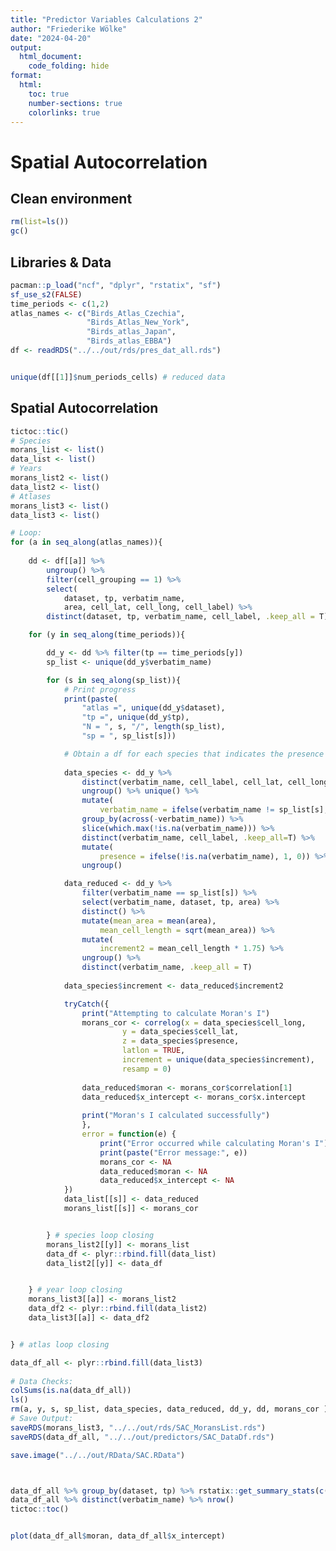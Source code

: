 ```yaml
---
title: "Predictor Variables Calculations 2"
author: "Friederike Wölke"
date: "2024-04-20"
output:
  html_document:
    code_folding: hide
format:
  html:
    toc: true
    number-sections: true
    colorlinks: true
---
```


# Spatial Autocorrelation

## Clean environment
```r
rm(list=ls())
gc()
```

## Libraries & Data

```r
pacman::p_load("ncf", "dplyr", "rstatix", "sf")
sf_use_s2(FALSE)
time_periods <- c(1,2)
atlas_names <- c("Birds_Atlas_Czechia", 
                 "Birds_Atlas_New_York",
                 "Birds_atlas_Japan", 
                 "Birds_atlas_EBBA")
df <- readRDS("../../out/rds/pres_dat_all.rds")


unique(df[[1]]$num_periods_cells) # reduced data

```

## Spatial Autocorrelation

```r
tictoc::tic()
# Species 
morans_list <- list()
data_list <- list()
# Years
morans_list2 <- list()
data_list2 <- list()
# Atlases
morans_list3 <- list()
data_list3 <- list()

# Loop:
for (a in seq_along(atlas_names)){
    
    dd <- df[[a]] %>%
        ungroup() %>%
        filter(cell_grouping == 1) %>%
        select(
            dataset, tp, verbatim_name, 
            area, cell_lat, cell_long, cell_label) %>%
        distinct(dataset, tp, verbatim_name, cell_label, .keep_all = T) 

    for (y in seq_along(time_periods)){

        dd_y <- dd %>% filter(tp == time_periods[y]) 
        sp_list <- unique(dd_y$verbatim_name)

        for (s in seq_along(sp_list)){
            # Print progress 
            print(paste(
                "atlas =", unique(dd_y$dataset), 
                "tp =", unique(dd_y$tp), 
                "N = ", s, "/", length(sp_list), 
                "sp = ", sp_list[s]))

            # Obtain a df for each species that indicates the presence (1) or absence (0) of the species
      
            data_species <- dd_y %>% 
                distinct(verbatim_name, cell_label, cell_lat, cell_long) %>% 
                ungroup() %>% unique() %>%
                mutate(
                    verbatim_name = ifelse(verbatim_name != sp_list[s], NA, verbatim_name)) %>%
                group_by(across(-verbatim_name)) %>%
                slice(which.max(!is.na(verbatim_name))) %>% 
                distinct(verbatim_name, cell_label, .keep_all=T) %>%
                mutate(
                    presence = ifelse(!is.na(verbatim_name), 1, 0)) %>% 
                ungroup()

            data_reduced <- dd_y %>% 
                filter(verbatim_name == sp_list[s]) %>% 
                select(verbatim_name, dataset, tp, area) %>% 
                distinct() %>% 
                mutate(mean_area = mean(area),
                    mean_cell_length = sqrt(mean_area)) %>% 
                mutate(
                    increment2 = mean_cell_length * 1.75) %>% 
                ungroup() %>% 
                distinct(verbatim_name, .keep_all = T)
      
            data_species$increment <- data_reduced$increment2

            tryCatch({
                print("Attempting to calculate Moran's I")
                morans_cor <- correlog(x = data_species$cell_long, 
                         y = data_species$cell_lat, 
                         z = data_species$presence, 
                         latlon = TRUE, 
                         increment = unique(data_species$increment), 
                         resamp = 0)
  
                data_reduced$moran <- morans_cor$correlation[1]
                data_reduced$x_intercept <- morans_cor$x.intercept
  
                print("Moran's I calculated successfully")
                }, 
                error = function(e) {
                    print("Error occurred while calculating Moran's I")
                    print(paste("Error message:", e))
                    morans_cor <- NA
                    data_reduced$moran <- NA
                    data_reduced$x_intercept <- NA
            })
            data_list[[s]] <- data_reduced
            morans_list[[s]] <- morans_cor 


        } # species loop closing
        morans_list2[[y]] <- morans_list
        data_df <- plyr::rbind.fill(data_list)
        data_list2[[y]] <- data_df


    } # year loop closing
    morans_list3[[a]] <- morans_list2
    data_df2 <- plyr::rbind.fill(data_list2)
    data_list3[[a]] <- data_df2


} # atlas loop closing

data_df_all <- plyr::rbind.fill(data_list3) 
 
# Data Checks:
colSums(is.na(data_df_all))
ls()
rm(a, y, s, sp_list, data_species, data_reduced, dd_y, dd, morans_cor )
# Save Output:
saveRDS(morans_list3, "../../out/rds/SAC_MoransList.rds")
saveRDS(data_df_all, "../../out/predictors/SAC_DataDf.rds")

save.image("../../out/RData/SAC.RData")



data_df_all %>% group_by(dataset, tp) %>% rstatix::get_summary_stats(c(moran,x_intercept), type = "robust")
data_df_all %>% distinct(verbatim_name) %>% nrow()
tictoc::toc()


plot(data_df_all$moran, data_df_all$x_intercept)
```